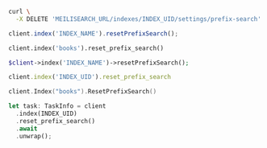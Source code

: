 <CodeGroup>

```bash cURL
curl \
  -X DELETE 'MEILISEARCH_URL/indexes/INDEX_UID/settings/prefix-search'
```

```javascript JS
client.index('INDEX_NAME').resetPrefixSearch();
```

```python Python
client.index('books').reset_prefix_search()
```

```php PHP
$client->index('INDEX_NAME')->resetPrefixSearch();
```

```ruby Ruby
client.index('INDEX_UID').reset_prefix_search
```

```go Go
client.Index("books").ResetPrefixSearch()
```

```rust Rust
let task: TaskInfo = client
  .index(INDEX_UID)
  .reset_prefix_search()
  .await
  .unwrap();
```
</CodeGroup>